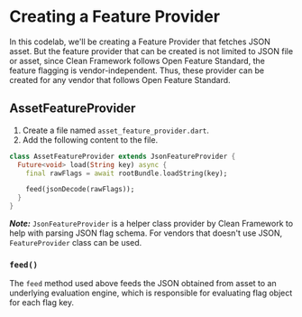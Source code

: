# Creating a Feature Provider

In this codelab, we'll be creating a Feature Provider that fetches JSON asset.
But the feature provider that can be created is not limited to JSON file or asset,
since Clean Framework follows Open Feature Standard, the feature flagging is vendor-independent.
Thus, these provider can be created for any vendor that follows Open Feature Standard.

## AssetFeatureProvider
1. Create a file named `asset_feature_provider.dart`.
2. Add the following content to the file.
```dart
class AssetFeatureProvider extends JsonFeatureProvider {
  Future<void> load(String key) async {
    final rawFlags = await rootBundle.loadString(key);

    feed(jsonDecode(rawFlags));
  }
}
```

_**Note:**_ `JsonFeatureProvider` is a helper class provider by Clean Framework to help with parsing
JSON flag schema. For vendors that doesn't use JSON, `FeatureProvider` class can be used.

### `feed()`
The `feed` method used above feeds the JSON obtained from asset to an underlying evaluation engine,
which is responsible for evaluating flag object for each flag key.


